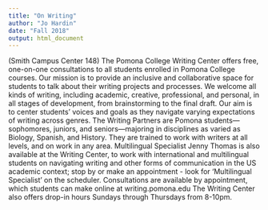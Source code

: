 ```yaml
---
title: "On Writing"
author: "Jo Hardin"
date: "Fall 2018"
output: html_document
---
```


(Smith Campus Center 148)    The Pomona College Writing Center offers free, one-on-one consultations to all students enrolled in Pomona College courses. Our mission is to provide an inclusive and collaborative space for students to talk about their writing projects and processes. We welcome all kinds of writing, including academic, creative, professional, and personal, in all stages of development, from brainstorming to the final draft. Our aim is to center students’ voices and goals as they navigate varying expectations of writing across genres. The Writing Partners are Pomona students—sophomores, juniors, and seniors—majoring in disciplines as varied as Biology, Spanish, and History. They are trained to work with writers at all levels, and on work in any area. Multilingual Specialist Jenny Thomas is also available at the Writing Center, to work with international and multilingual students on navigating writing and other forms of communication in the US academic context; stop by or make an appointment - look for 'Multilingual Specialist' on the scheduler. Consultations are available by appointment, which students can make online at writing.pomona.edu The Writing Center also offers drop-in hours Sundays through Thursdays from 8-10pm.
